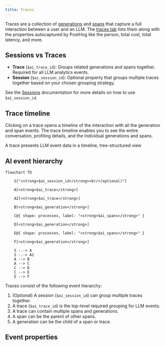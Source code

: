 ```yaml
---
title: Traces
---
```



Traces are a collection of [generations](/docs/llm-analytics/generations) and [spans](/docs/llm-analytics/spans) that capture a full interaction between a user and an LLM. The [traces tab](https://app.posthog.com/llm-analytics/traces) lists them along with the properties autocaptured by PostHog like the person, total cost, total latency, and more.

## Sessions vs Traces

- **Trace** (`$ai_trace_id`): Groups related generations and spans together. Required for all LLM analytics events.
- **Session** (`$ai_session_id`): Optional property that groups multiple traces together based on your chosen grouping strategy.

See the [Sessions](/docs/llm-analytics/sessions) documentation for more details on how to use `$ai_session_id`.

## Trace timeline

Clicking on a trace opens a timeline of the interaction with all the generation and span events. The trace timeline enables you to see the entire conversation, profiling details, and the individual generations and spans.

<ProductScreenshot
  imageLight="https://res.cloudinary.com/dmukukwp6/image/upload/llma_traces_25e203aa50.png"
  imageDark="https://res.cloudinary.com/dmukukwp6/image/upload/llma_traces_dark_dd6ad555dc.png"
  alt="LLM traces"
  classes="rounded"
/>

<Caption>A trace presents LLM event data in a timeline, tree-structured view </Caption>


## AI event hierarchy

```mermaid
flowchart TD

    S["<strong>$ai_session_id</strong><br/>(optional)"]

    A[<strong>$ai_trace</strong>]

    A2[<strong>$ai_trace</strong>]

    B[<strong>$ai_generation</strong>]

    C@{ shape: processes, label: "<strong>$ai_spans</strong>" }

    D[<strong>$ai_generation</strong>]

    E@{ shape: processes, label: "<strong>$ai_spans</strong>" }

    F[<strong>$ai_generation</strong>]

    S -.-> A
    S -.-> A2
    A --> B
    A --> C
    C --> D
    C --> E
    E --> F
```

Traces consist of the following event hierarchy:

1. (Optional) A session (`$ai_session_id`) can group multiple traces together.
2. A trace (`$ai_trace_id`) is the top-level required grouping for LLM events.
3. A trace can contain multiple spans and generations.
4. A span can be the parent of other spans.
5. A generation can be the child of a span or trace.

## Event properties

<TraceEvent />
